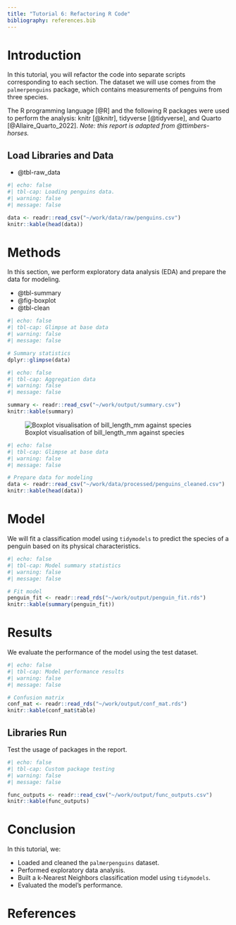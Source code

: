 ```yaml
---
title: "Tutorial 6: Refactoring R Code"
bibliography: references.bib
---
```


# Introduction

In this tutorial, you will refactor the code into separate scripts corresponding to each section. The dataset we will use comes from the `palmerpenguins` package, which contains measurements of penguins from three species.

The R programming language [@R]  and the following R packages were used to perform the analysis:  knitr [@knitr], tidyverse [@tidyverse], and Quarto [@Allaire_Quarto_2022].  *Note: this report is adapted from @ttimbers-horses.*

## Load Libraries and Data

- @tbl-raw_data

```r
#| echo: false
#| tbl-cap: Loading penguins data.
#| warning: false
#| message: false

data <- readr::read_csv("~/work/data/raw/penguins.csv")
knitr::kable(head(data))
```

# Methods

In this section, we perform exploratory data analysis (EDA) and prepare the data for modeling.

- @tbl-summary
- @fig-boxplot
- @tbl-clean

```r
#| echo: false
#| tbl-cap: Glimpse at base data
#| warning: false
#| message: false

# Summary statistics
dplyr::glimpse(data)
```

```r
#| echo: false
#| tbl-cap: Aggregation data
#| warning: false
#| message: false

summary <- readr::read_csv("~/work/output/summary.csv")
knitr::kable(summary)
```

![Boxplot visualisation of bill_length_mm against species]("~/work/output/boxplot.png"){#fig-boxplot}

```r
#| echo: false
#| tbl-cap: Glimpse at base data
#| warning: false
#| message: false

# Prepare data for modeling
data <- readr::read_csv("~/work/data/processed/penguins_cleaned.csv")
knitr::kable(head(data))
```

# Model

We will fit a classification model using `tidymodels` to predict the species of a penguin based on its physical characteristics.

```r
#| echo: false
#| tbl-cap: Model summary statistics
#| warning: false
#| message: false

# Fit model
penguin_fit <- readr::read_rds("~/work/output/penguin_fit.rds")
knitr::kable(summary(penguin_fit))
```

# Results

We evaluate the performance of the model using the test dataset.

```r
#| echo: false
#| tbl-cap: Model performance results
#| warning: false
#| message: false

# Confusion matrix
conf_mat <- readr::read_rds("~/work/output/conf_mat.rds")
knitr::kable(conf_mat$table)
```

## Libraries Run

Test the usage of packages in the report.

```r
#| echo: false
#| tbl-cap: Custom package testing
#| warning: false
#| message: false

func_outputs <- readr::read_csv("~/work/output/func_outputs.csv")
knitr::kable(func_outputs)
```

# Conclusion

In this tutorial, we:

- Loaded and cleaned the `palmerpenguins` dataset.
- Performed exploratory data analysis.
- Built a k-Nearest Neighbors classification model using `tidymodels`.
- Evaluated the model's performance.

# References